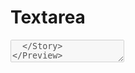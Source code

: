 


<Meta title="Forms|Textarea" />

# **Textarea**

<Preview>
  <Story name="Default">
    <Textarea
      id={text('id')}
      name={text('name', 'inputName')}
      placeholder={text('placeholder', 'Some placeholder text')}
      labelledBy={text('aria label')}
      disabled={boolean('disabled', false)}
      readOnly={boolean('readOnly', false)}
      label={text('label')}
      error={text('error message', '')}
      onChange={action('changed')}
      onFocus={action('focused')}
      onBlur={action('blurred')}
      focus={boolean('focus', false)}
      required={boolean('required', false)}
      maxLength={number('maxLength')}
      autoComplete={select('autocomplete', ['on', 'off'])}
      title={text('title', 'accessibility text')}
    />
  </Story>
</Preview>

### With icon

<Preview>
  <Story name="withIcon">
    <Textarea
      id={text('id')}
      name={text('name', 'inputName')}
      placeholder={text('placeholder', 'Some placeholder text')}
      labelledBy={text('aria label')}
      disabled={boolean('disabled', false)}
      readOnly={boolean('readOnly', false)}
      label={text('label')}
      error={text('error message', '')}
      onChange={action('changed')}
      onFocus={action('focused')}
      onBlur={action('blurred')}
      focus={boolean('focus', false)}
      required={boolean('required', false)}
      maxLength={number('maxLength')}
      autoComplete={select('autocomplete', ['on', 'off'])}
      title={text('title', 'accessibility text')}
      buttonIcon={<SendMessageIcon />}
      buttonTitle="Button action"
      onButtonClick={() => {
        window.alert('button clicked')
      }}
    />
  </Story>
</Preview>

### With icon and fit to content

<Preview>
  <Story name="withIconFitContent">
    <Textarea
      fitContent={true}
      id={text('id')}
      defaultValue={text('Value', '')}
      name={text('name', 'inputName')}
      placeholder={text('placeholder', 'Some placeholder text')}
      labelledBy={text('aria label')}
      disabled={boolean('disabled', false)}
      readOnly={boolean('readOnly', false)}
      label={text('label')}
      error={text('error message', '')}
      onChange={action('changed')}
      onFocus={action('focused')}
      onBlur={action('blurred')}
      focus={boolean('focus', false)}
      required={boolean('required', false)}
      maxLength={number('maxLength')}
      autoComplete={select('autocomplete', ['on', 'off'])}
      title={text('title', 'accessibility text')}
      buttonIcon={<SendMessageIcon />}
      buttonTitle="Send"
      onButtonClick={() => {
        window.alert('button clicked')
      }}
    />
  </Story>
</Preview>

## Specifications

This component is a text area and accept icons.

## Usage

```jsx
import { Textarea } from '@blablacar/ui-library/build/textarea'

<Textarea />
```

<Props of={Textarea} />
